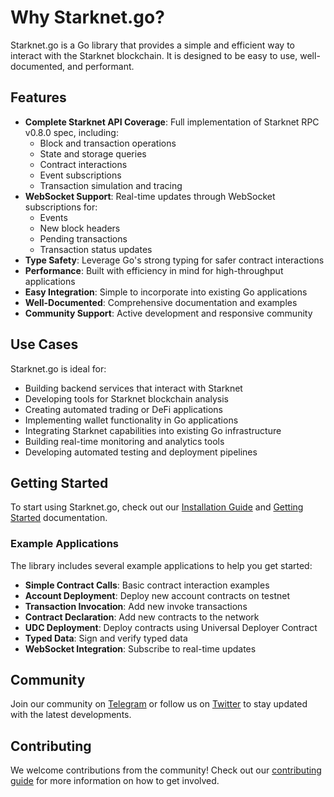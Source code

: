 # Why Starknet.go?

Starknet.go is a Go library that provides a simple and efficient way to interact with the Starknet blockchain. It is designed to be easy to use, well-documented, and performant.

## Features

- **Complete Starknet API Coverage**: Full implementation of Starknet RPC v0.8.0 spec, including:
  - Block and transaction operations
  - State and storage queries
  - Contract interactions
  - Event subscriptions
  - Transaction simulation and tracing
- **WebSocket Support**: Real-time updates through WebSocket subscriptions for:
  - Events
  - New block headers
  - Pending transactions
  - Transaction status updates
- **Type Safety**: Leverage Go's strong typing for safer contract interactions
- **Performance**: Built with efficiency in mind for high-throughput applications
- **Easy Integration**: Simple to incorporate into existing Go applications
- **Well-Documented**: Comprehensive documentation and examples
- **Community Support**: Active development and responsive community

## Use Cases

Starknet.go is ideal for:

- Building backend services that interact with Starknet
- Developing tools for Starknet blockchain analysis
- Creating automated trading or DeFi applications
- Implementing wallet functionality in Go applications
- Integrating Starknet capabilities into existing Go infrastructure
- Building real-time monitoring and analytics tools
- Developing automated testing and deployment pipelines

## Getting Started

To start using Starknet.go, check out our [Installation Guide](/introduction/installation) and [Getting Started](/introduction/getting-started) documentation.

### Example Applications

The library includes several example applications to help you get started:

- **Simple Contract Calls**: Basic contract interaction examples
- **Account Deployment**: Deploy new account contracts on testnet
- **Transaction Invocation**: Add new invoke transactions
- **Contract Declaration**: Add new contracts to the network
- **UDC Deployment**: Deploy contracts using Universal Deployer Contract
- **Typed Data**: Sign and verify typed data
- **WebSocket Integration**: Subscribe to real-time updates

## Community

Join our community on [Telegram](https://t.me/StarknetGo) or follow us on [Twitter](https://x.com/NethermindStark) to stay updated with the latest developments.

## Contributing

We welcome contributions from the community! Check out our [contributing guide](https://github.com/NethermindEth/starknet.go/blob/main/CONTRIBUTING.md) for more information on how to get involved.
